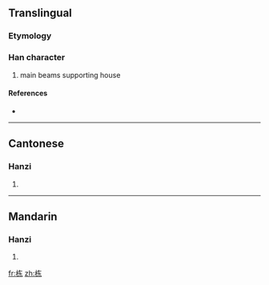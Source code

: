{{also|棟}}
==Translingual==

===Etymology===
{{Han simp|棟|f=東|t=东}}

===Han character===
{{Han char|rn=75|rad=木|as=05|sn=9|four=|canj=木大木 (DKD)}}

# main beams supporting house

====References====
* {{Han ref|kx=0521.121|hdz=21181.010|uh=680B|ud=26635}}

----

==Cantonese==

===Hanzi===
{{yue-hanzi|jyut=|y=dung3, dung6|tra=棟}}

# {{defn|Cantonese}}

----

==Mandarin==

===Hanzi===
{{cmn-hanzi|tra=棟|pin=[[dòng]] ([[dong4]])|wg=tung<sup>4</sup>}}

# {{defn|Mandarin}}

[[fr:栋]]
[[zh:栋]]